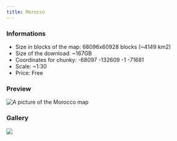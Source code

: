 ---
title: Morocco
---


### Informations
* Size in blocks of the map: 68096x60928 blocks (~4149 km2)
* Size of the download: ~167GB
* Coordinates for chunky: -68097 -132609 -1 -71681 
* Scale: ~1:30
* Price: Free

### Preview
<img src="/img/maps/previews/africa/morocco.webp" alt="A picture of the Morocco map"></img>   

### Gallery
<Slider dots arrows={false} infinite slidesToShow={1} slidesToScroll={1} pauseOnHover speed={500} autoplay autoplaySpeed={3000}>
    <img src="/img/maps/gallery/africa/morocco/0.webp"></img>
</Slider>